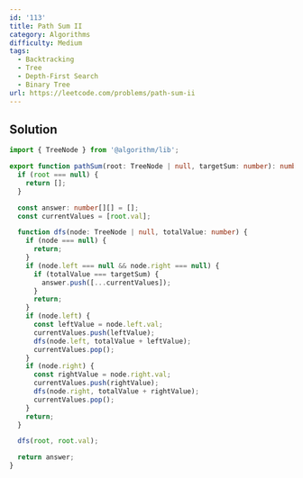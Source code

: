 ```yaml
---
id: '113'
title: Path Sum II
category: Algorithms
difficulty: Medium
tags:
  - Backtracking
  - Tree
  - Depth-First Search
  - Binary Tree
url: https://leetcode.com/problems/path-sum-ii
---
```


## Solution

```typescript showLineNumbers
import { TreeNode } from '@algorithm/lib';

export function pathSum(root: TreeNode | null, targetSum: number): number[][] {
  if (root === null) {
    return [];
  }

  const answer: number[][] = [];
  const currentValues = [root.val];

  function dfs(node: TreeNode | null, totalValue: number) {
    if (node === null) {
      return;
    }
    if (node.left === null && node.right === null) {
      if (totalValue === targetSum) {
        answer.push([...currentValues]);
      }
      return;
    }
    if (node.left) {
      const leftValue = node.left.val;
      currentValues.push(leftValue);
      dfs(node.left, totalValue + leftValue);
      currentValues.pop();
    }
    if (node.right) {
      const rightValue = node.right.val;
      currentValues.push(rightValue);
      dfs(node.right, totalValue + rightValue);
      currentValues.pop();
    }
    return;
  }

  dfs(root, root.val);

  return answer;
}
```
